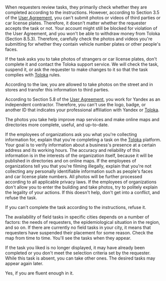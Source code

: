 <Cut title="Questions about field tasks">

<Cut title="Can a task be rejected if a person or a car license plate number is in the shot?">

When requesters review tasks, they primarily check whether they are completed according to the instructions. However, according to Section 3.5 of the [User Agreement](https://toloka.ai/tolokers/legal/user-agreement/), you can't submit photos or videos of third parties or car license plates. Therefore, it doesn't matter whether the requester accepts the task or not. Your account might still be blocked for violation of the User Agreement, and you won't be able to withdraw money from Toloka (Section 8.5.3). Therefore, carefully check the photos and videos you're submitting for whether they contain vehicle number plates or other people's faces.

If the task asks you to take photos of strangers or car license plates, don't complete it and contact the Toloka support service. We will check the task, suspend it, or ask the requester to make changes to it so that the task complies with [Toloka](http://toloka.yandex.com/) rules.

</Cut>

<Cut title="Is it legal to take photos of organizations?">

According to the law, you are allowed to take photos on the street and in stores and transfer this information to third parties.

</Cut>

<Cut title="I want to make a badge with the Yandex logo to complete field tasks">

According to Section 5.8 of the [User Agreement](https://toloka.ai/tolokers/legal/user-agreement/), you work for Yandex as an independent contractor. Therefore, you can't use the logo, badge, or another ID that indicates your professional affiliation with Yandex or [Toloka](http://toloka.yandex.com/).

</Cut>

<Cut title="Why do I need to take photos in field tasks?">

The photos you take help improve map services and make online maps and directories more complete, useful, and up-to-date.

</Cut>

<Cut title="What do I do if the employees of organizations ask questions or don't allow me to take photos?">

If the employees of organizations ask you what you're collecting information for, explain that you're completing a task on the [Toloka](http://toloka.yandex.com/) platform. Your goal is to verify information about a business's presence at a certain address and its working hours. The accuracy and reliability of this information is in the interests of the organization itself, because it will be published in directories and on online maps. If the employees of organizations tell you that you're filming illegally, explain that you're not collecting any personally identifiable information such as people's faces and car license plate numbers. All photos will be further processed according to all applicable privacy laws. If the employees of organizations don't allow you to enter the building and take photos, try to politely explain the legality of your actions. If this doesn't help, don't get into a conflict, and refuse the task.

</Cut>

<Cut title="I can't complete a task in a remote place">

If you can't complete the task according to the instructions, refuse it.

</Cut>

<Cut title="There are no field tasks">

The availability of field tasks in specific cities depends on a number of factors: the needs of requesters, the epidemiological situation in the region, and so on. If there are currently no field tasks in your city, it means that requesters have suspended their placement for some reason. Check the map from time to time. You'll see the tasks when they appear.

</Cut>

</Cut>

<Cut title="I want to take a certain type of task, but it's not in the list anymore">

If the task you liked is no longer displayed, it may have already been completed or you don't meet the selection criteria set by the requester. While this task is absent, you can take other ones. The desired tasks may appear again later.

</Cut>

<Cut title="Can I complete tasks in a foreign language?">

Yes, if you are fluent enough in it.

</Cut>
